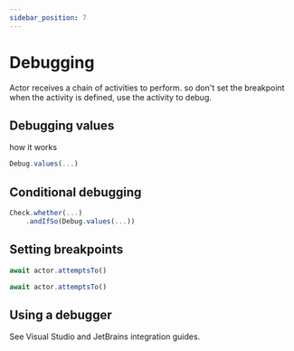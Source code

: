 ```yaml
---
sidebar_position: 7
---
```



# Debugging

<ArticleComingSoon />

Actor receives a chain of activities to perform.
so don't set the breakpoint when the activity is defined,
use the activity to debug.

## Debugging values

how it works

```typescript
Debug.values(...)
```

## Conditional debugging

```typescript
Check.whether(...)
    .andIfSo(Debug.values(...))
```

## Setting breakpoints

```typescript
await actor.attemptsTo()

await actor.attemptsTo()
```


## Using a debugger

See Visual Studio and JetBrains integration guides.
